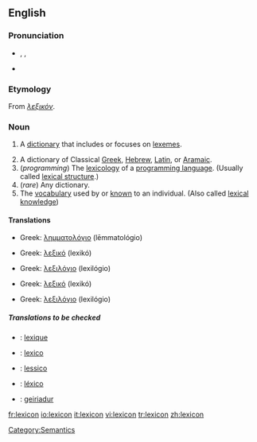 {{was wotd|2006|December|12}}
{{wikipediapl}}
==English==

===Pronunciation===
*{{AHD|lĕ'ksĭkŏn}}, {{IPA|/ˈleksɪkɑn/}}, {{SAMPA|/"leksIkQn/}}
*{{audio|en-us-lexicon.ogg|Audio (US)}}

===Etymology===
From {{AGr.}} ''[[λεξικόν]]''.

===Noun===
{{wikipedia}}
{{en-noun}}

# {{linguistics}} A [[dictionary]] that includes or focuses on [[lexeme]]s.
# A dictionary of Classical [[Greek]], [[Hebrew]], [[Latin]], or [[Aramaic]].
# (''programming'') The [[lexicology]] of a [[programming language]]. (Usually called [[lexical structure]].)
# (''rare'') Any dictionary.
# The [[vocabulary]] used by or [[know]]n to an individual. (Also called [[lexical knowledge]])

====Translations====
{{trans-top|a dictionary of lexemes}}
*Greek: [[λημματολόγιο]] (lēmmatológio) {{n}}
{{trans-mid}}
{{trans-bottom}}

{{trans-top|a dictionary of Classical Greek, Hebrew, Latin, or Aramaic}}
*Greek: [[λεξικό]] (lexikó) {{n}}
{{trans-mid}}
{{trans-bottom}}

{{trans-top|lexicology of a programming language}}
*Greek: [[λεξιλόγιο]] (lexilógio) {{n}}
{{trans-mid}}
{{trans-bottom}}

{{trans-top|(rare) any dictionary}}
*Greek: [[λεξικό]] (lexikó) {{n}}
{{trans-mid}}
{{trans-bottom}}

{{trans-top|the vocabulary used by an individual}}
*Greek: [[λεξιλόγιο]] (lexilógio) {{n}}
{{trans-mid}}
{{trans-bottom}}

=====Translations to be checked=====
{{checktrans}}
*{{ttbc|French}}: [[lexique]] {{m}}
*{{ttbc|Interlingua}}: [[lexico]]
*{{ttbc|Italian}}: [[lessico]] {{m}}
*{{ttbc|Portuguese}}: [[léxico]] {{m}}
*{{ttbc|Welsh}}: [[geiriadur]] {{m}}

[[Category:Lexicons| ]]
[[Category:Semantics]]

[[fr:lexicon]]
[[io:lexicon]]
[[it:lexicon]]
[[vi:lexicon]]
[[tr:lexicon]]
[[zh:lexicon]]